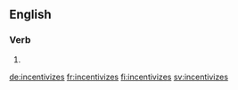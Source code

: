 ==English==

===Verb===
{{head|en|verb form}}

# {{en-third-person singular of|incentivize}}

[[de:incentivizes]]
[[fr:incentivizes]]
[[fi:incentivizes]]
[[sv:incentivizes]]